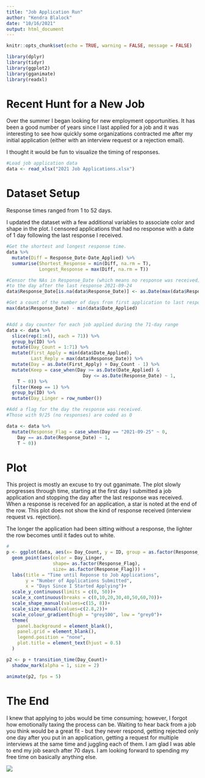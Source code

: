 ```yaml
---
title: "Job Application Run"
author: "Kendra Blalock"
date: "10/16/2021"
output: html_document
---
```


```r
knitr::opts_chunk$set(echo = TRUE, warning = FALSE, message = FALSE)

library(dplyr)
library(tidyr)
library(ggplot2)
library(gganimate)
library(readxl)

```


# Recent Hunt for a New Job

Over the summer I began looking for new employment opportunities. It has been a good number of years since I last applied for a job and it was interesting to see how quickly some organizations contracted me after my initial application (either with an interview request or a rejection email). 

I thought it would be fun to visualize the timing of responses.

```r

#Load job application data
data <- read_xlsx("2021 Job Applications.xlsx")

```

# Dataset Setup

Response times ranged from 1 to 52 days.

I updated the dataset with a few additional variables to associate color and shape in the plot. I censored applications that had no response with a date of 1 day following the last response I received. 

```r

#Get the shortest and longest response time. 
data %>% 
  mutate(Diff = Response_Date-Date_Applied) %>% 
  summarise(Shortest_Response = min(Diff, na.rm = T),
            Longest_Response = max(Diff, na.rm = T))

#Censor the NAs in Response_Date (which means no response was received) 
#to the day after the last response 2021-09-24
data$Response_Date[is.na(data$Response_Date)] <- as.Date(max(data$Response_Date, na.rm = TRUE)) + 1

#Get a count of the number of days from first application to last response
max(data$Response_Date) - min(data$Date_Applied)


#Add a day counter for each job applied during the 71-day range 
data <- data %>% 
  slice(rep(1:n(), each = 71)) %>% 
  group_by(ID) %>% 
  mutate(Day_Count = 1:71) %>% 
  mutate(First_Apply = min(data$Date_Applied),
         Last_Reply = max(data$Response_Date)) %>% 
  mutate(Day = as.Date(First_Apply) + Day_Count - 1) %>% 
  mutate(Keep = case_when(Day >= as.Date(Date_Applied) & 
                            Day <= as.Date(Response_Date) ~ 1,
    T ~ 0)) %>% 
  filter(Keep == 1) %>% 
  group_by(ID) %>% 
  mutate(Day_Linger = row_number())

#Add a flag for the day the response was received. 
#Those with 9/25 (no responses) are coded as 0

data <- data %>% 
  mutate(Response_Flag = case_when(Day == "2021-09-25" ~ 0,
    Day == as.Date(Response_Date) ~ 1,
    T ~ 0)) 

``` 

# Plot

This project is mostly an excuse to try out gganimate. The plot slowly progresses through time, starting at the first day I submitted a job application and stopping the day after the last response was received. When a response is received for an application, a star is noted at the end of the row. This plot does not show the kind of response received (interview request vs. rejection). 

The longer the application had been sitting without a response, the lighter the row becomes until it fades out to white. 
```r
#
p <- ggplot(data, aes(x= Day_Count, y = ID, group = as.factor(Response_Flag))) +
  geom_point(aes(color = Day_Linger, 
                 shape= as.factor(Response_Flag),
                 size= as.factor(Response_Flag))) +
  labs(title = "Time until Reponse to Job Applications",
       y = "Number of Applications Submitted",
       x = "Days Since I Started Applying")+
  scale_y_continuous(limits = c(0, 50))+
  scale_x_continuous(breaks = c(0,10,20,30,40,50,60,70))+
  scale_shape_manual(values=c(15, 8))+
  scale_size_manual(values=c(2.8,2))+
  scale_colour_gradient(high = "grey100", low = "grey0")+
  theme(
    panel.background = element_blank(),
    panel.grid = element_blank(),
    legend.position = "none",
    plot.title = element_text(hjust = 0.5)
  )

p2 <- p + transition_time(Day_Count)+
  shadow_mark(alpha = 1, size = 2)

animate(p2, fps = 5)

``` 

# The End

I knew that applying to jobs would be time consuming; however, I forgot how emotionally taxing the process can be. Waiting to hear back from a job you think would be a great fit - but they never respond, getting rejected only one day after you put in an application, getting a request for multiple interviews at the same time and juggling each of them. I am glad I was able to end my job search after 70 days. I am looking forward to spending my free time on basically anything else.


![](JobApplicationRun.jpg)
